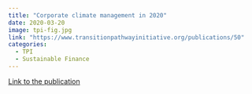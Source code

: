 ```yaml
---
title: "Corporate climate management in 2020"
date: 2020-03-20
image: tpi-fig.jpg
link: "https://www.transitionpathwayinitiative.org/publications/50"
categories: 
  - TPI
  - Sustainable Finance
---
```


[Link to the publication](https://www.transitionpathwayinitiative.org/publications/50)
